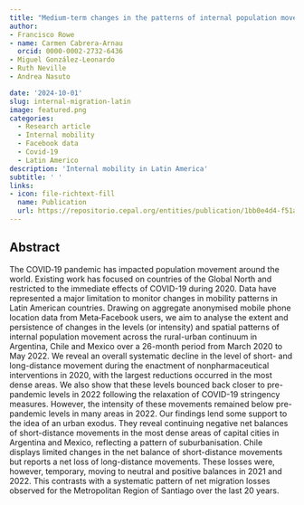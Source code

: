 ```yaml
---
title: "Medium-term changes in the patterns of internal population movements in Latin American countries: effects of the COVID-19 pandemic"
author: 
- Francisco Rowe
- name: Carmen Cabrera-Arnau
  orcid: 0000-0002-2732-6436
- Miguel González-Leonardo
- Ruth Neville
- Andrea Nasuto

date: '2024-10-01'
slug: internal-migration-latin
image: featured.png
categories:
  - Research article
  - Internal mobility
  - Facebook data
  - Covid-19
  - Latin Americo
description: 'Internal mobility in Latin America'
subtitle: ' '
links:
- icon: file-richtext-fill
  name: Publication
  url: https://repositorio.cepal.org/entities/publication/1bb0e4d4-f51a-47e9-8a4d-b9fea79f16dc
---
```


## Abstract


The COVID‐19 pandemic has impacted population movement around the world. Existing work has focused on countries of the Global North and restricted to the immediate effects of COVID-19 during 2020. Data have represented a major limitation to monitor changes in mobility patterns in Latin American countries. Drawing on aggregate anonymised mobile phone location data from Meta‐Facebook users, we aim to analyse the extent and persistence of changes in the levels (or intensity) and spatial patterns of internal population movement across the rural-urban continuum in Argentina, Chile and Mexico over a 26-month period from March 2020 to May 2022. We reveal an overall systematic decline in the level of short- and long-distance movement during the enactment of nonpharmaceutical interventions in 2020, with the largest reductions occurred in the most dense areas. We also show that these levels bounced back closer to pre-pandemic levels in 2022 following the relaxation of COVID-19 stringency measures. However, the intensity of these movements remained below pre-pandemic levels in many areas in 2022. Our findings lend some support to the idea of an urban exodus. They reveal continuing negative net balances of short-distance movements in the most dense areas of capital cities in Argentina and Mexico, reflecting a pattern of suburbanisation. Chile displays limited changes in the net balance of short-distance movements but reports a net loss of long-distance movements. These losses were, however, temporary, moving to neutral and positive balances in 2021 and 2022. This contrasts with a systematic pattern of net migration losses observed for the Metropolitan Region of Santiago over the last 20 years.
